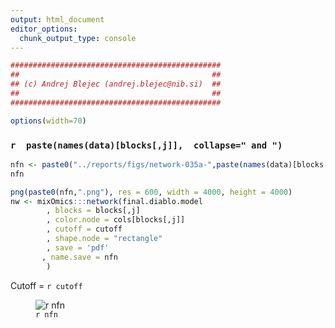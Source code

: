 ```yaml
---
output: html_document
editor_options: 
  chunk_output_type: console
---
```

```r
###############################################
##                                           ##
## (c) Andrej Blejec (andrej.blejec@nib.si)  ##
##                                           ##
###############################################
```
```r
options(width=70)
```
### `r  paste(names(data)[blocks[,j]],  collapse=" and ")`

```r
nfn <- paste0("../reports/figs/network-035a-",paste(names(data)[blocks[,j]], collapse="-"),"-",cutoff*10)
nfn

```


```r
png(paste0(nfn,".png"), res = 600, width = 4000, height = 4000)
nw <- mixOmics:::network(final.diablo.model
        , blocks = blocks[,j]
        , color.node = cols[blocks[,j]]
        , cutoff = cutoff
        , shape.node = "rectangle"
        , save = 'pdf'
       , name.save = nfn
        )
```


Cutoff = `r cutoff`

![`r nfn`](`r paste0(nfn,".png")`)

